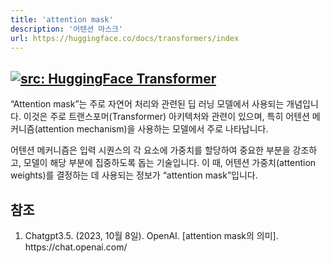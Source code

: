 ```yaml
---
title: 'attention mask'
description: '어텐션 마스크'
url: https://huggingface.co/docs/transformers/index
---
```

<a href="https://huggingface.co/docs/transformers/index" target="_blank"><img   loading="lazy" alt="src: HuggingFace Transformer" src="https://img.shields.io/badge/문서-Huggingface_Transformer-blue" ></a>
---


"Attention mask"는 주로 자연어 처리와 관련된 딥 러닝 모델에서 사용되는 개념입니다. 이것은 주로 트랜스포머(Transformer) 아키텍처와 관련이 있으며, 특히 어텐션 메커니즘(attention mechanism)을 사용하는 모델에서 주로 나타납니다.

어텐션 메커니즘은 입력 시퀀스의 각 요소에 가중치를 할당하여 중요한 부분을 강조하고, 모델이 해당 부분에 집중하도록 돕는 기술입니다. 이 때, 어텐션 가중치(attention weights)를 결정하는 데 사용되는 정보가 "attention mask"입니다.


## 참조

1. Chatgpt3.5. (2023, 10월 8일). OpenAI. [attention mask의 의미]. https://chat.openai.com/